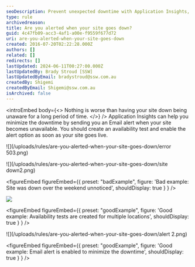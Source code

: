 ```yaml
---
seoDescription: Prevent unexpected downtime with Application Insights, which sends email alerts when your site becomes unavailable.
type: rule
archivedreason:
title: Are you alerted when your site goes down?
guid: 4c47fb09-acc3-4af1-a00e-f9559f677d72
uri: are-you-alerted-when-your-site-goes-down
created: 2016-07-20T02:22:28.000Z
authors: []
related: []
redirects: []
lastUpdated: 2024-06-11T00:27:00.000Z
lastUpdatedBy: Brady Stroud [SSW]
lastUpdatedByEmail: bradystroud@ssw.com.au
createdBy: Shigemi
createdByEmail: Shigemi@ssw.com.au
isArchived: false
---
```


<introEmbed
  body={<>
Nothing is worse than having your site down being unaware for a long period of time.
  </>}
/>
Application Insights can help you minimize the downtime by sending you an Email alert when your site becomes unavailable. You should create an availability test and enable the alert option as soon as your site goes live.

![](/uploads/rules/are-you-alerted-when-your-site-goes-down/error 503.png)

![](/uploads/rules/are-you-alerted-when-your-site-goes-down/site down2.png)

<figureEmbed figureEmbed={{
  preset: "badExample",
  figure: 'Bad example: Site was down over the weekend unnoticed',
  shouldDisplay: true
} } />


![](/uploads/rules/are-you-alerted-when-your-site-goes-down/test.png)

<figureEmbed figureEmbed={{
  preset: "goodExample",
  figure: 'Good example: Availability tests are created for multiple locations',
  shouldDisplay: true
} } />


![](/uploads/rules/are-you-alerted-when-your-site-goes-down/alert 2.png)

<figureEmbed figureEmbed={{
  preset: "goodExample",
  figure: 'Good example: Email alert is enabled to minimize the downtime',
  shouldDisplay: true
} } />
